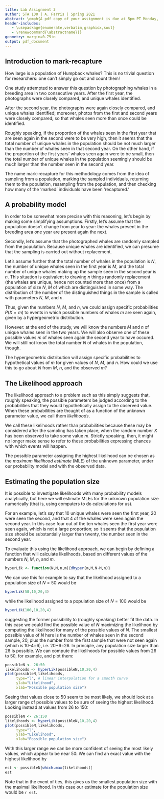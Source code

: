 ```yaml
---
title: Lab Assignment 3
author: STA 100 | A. Farris | Spring 2021
abstract: \emph{A pdf copy of your assignment is due at 5pm PT Monday, May 3. Submission of the pdf will be through Gradescope. Please put in the effort to make it look reasonably professional -- you're encouraged to use R Markdown. Note that specific tasks for you are \hl{highlighted}. You are free to work in groups, but you must submit your own writeup, and run your own code.}
header-includes:
   - \usepackage{enumerate,verbatim,graphicx,soul}
   - \renewcommand{\abstractname}{}
geometry: margin=0.75in
output: pdf_document
---
```


## Introduction to mark-recapture

How large is a population of Humpback whales? This is no trivial question for researchers: one can't simply go out and count them!

One study attempted to answer this question by photographing whales in a breeding area in two consecutive years. After the first year, the photographs were closely compared, and unique whales identified. 

After the second year, the photographs were again closely compared, and unique whales identified; moreover, photos from the first and second years were closely compared, so that whales seen more than once could be identified. 

Roughly speaking, if the proportion of the whales seen in the first year that are seen again in the second were to be very high, then it seems that the total number of unique whales in the population should be not much larger than the number of whales seen in that second year. On the other hand, if the proportion of the first years' whales seen again were to be small, then the total number of unique whales in the population seemingly should be much larger than the number seen in the second year. 

The name mark-recapture for this methodology comes from the idea of sampling from a population, marking the sampled individuals, returning them to the population, resampling from the population, and then checking how many of the 'marked' individuals have been 'recaptured.'

## A probability model

In order to be somewhat more precise with this reasoning, let's begin by making some simplifying assumptions. Firstly, let's assume that the population doesn't change from year to year: the whales present in the breeding area one year are present again the next.

Secondly, let's assume that the photographed whales are randomly sampled from the population. Because unique whales are identified, we can presume that the sampling is carried out without replacement.

Let's assume further that the total number of whales in the population is $N$, the number of unique whales seen in the first year is $M$, and the total number of unique whales making up the sample seen in the second year is $n$. This situation is equivalent to drawing $n$ things randomly \emph{without} replacement (the whales are unique, hence not counted more than once) from a population of size $N$, $M$ of which are distinguished in some way. The distribution of the number of the distinguished things in the sample is called \emph{hypergeometric} with parameters $N$, $M$, and $n$. 

Thus, given the numbers $N$, $M$, and $n$, we could assign specific probabilities $P(X=m)$ to events in which possible numbers of whales $m$ are seen again, given by a hypergeometric distribution.

However: at the end of the study, we will know the numbers $M$ and $n$ of unique whales seen in the two years. We will also observe one of these possible values $m$ of whales seen again the second year to have occured. We will still not know the total number $N$ of whales in the population, though. 

The hypergeometric distribution will assign specific probabilities to hypothetical values of $m$ for given values of $N$, $M$, and $n$. How could we use this to go about \emph{estimating} $N$ from $M$, $n$, and the observed $m$?

## The Likelihood approach

The likelihood approach to a problem such as this simply suggests that, roughly speaking, the possible parameters be judged according to the probabilities that they would hypothetically assign to the observed value. When these probabilities are thought of as a function of the unknown parameter value, we call them *likelihoods*. 

We call these likelihoods rather than probabilities because these may be considered after the sampling has taken place, when the random number $X$ has been observed to take some value $m$. Strictly speaking, then, it might no longer make sense to refer to these probabilities expressing chances with which events will happen.

The possible parameter assigning the highest likelihood can be chosen as the *maximum likelihood estimate* (MLE) of the unknown parameter, under our probability model and with the observed data.

## Estimating the population size

It is possible to investigate likelihoods with many probability models analytically, but here we will estimate MLEs for the unknown population size numerically (that is, using computers to do calculations for us). 


For an example, let's say that 10 unique whales were seen the first year, 20 were seen the second, and that 4 of the whales were seen again the second year. In this case four out of the ten whales seen the first year were seen again, which is not a large proportion; so it seems that the population size should be substantially larger than twenty, the number seen in the second year.

To evaluate this using the likelihood approach, we can begin by defining a function \verb+hyperLik+ that will calculate likelihoods, based on different values of the numbers $N$, $M$, $n$, and $m$.

```r
hyperLik <- function(N,M,n,m){dhyper(m,M,N-M,n)}
```

We can use this for example to say that the likelihood assigned to a population size of $N=50$ would be 

```r
hyperLik(50,10,20,4)
```

while the likelihood assigned to a population size of $N=100$ would be 

```r
hyperLik(100,10,20,4)
```

suggesting the former possibility to (roughly speaking) better fit the data. In this case we could find the possible value of $N$ maximizing the likelihood by computing the likelihood for many of the possible values of $N$. The smallest possible value of $N$ here is the number of whales seen in the second sample, 20, plus the number from the first sample that were not seen again (which is 10-4=6), i.e. 20+6=26. In principle, any population size larger than 26 is possible. We can compute the likelihoods for possible values from 26 to 50, for example, and plot them: 

```r
possibleN <- 26:50
likelihoods <- hyperLik(possibleN,10,20,4)
plot(possibleN,likelihoods,
     type="l", # linear interpolation for a smooth curve
     ylab="Likelihood",
     xlab="Possible population size")
```

Seeing that values close to 50 seem to be most likely, we should look at a larger range of possible values to be sure of seeing the highest likelihood. Looking instead at values from 26 to 150:

```r
possibleN <- 26:150
likelihoods <- hyperLik(possibleN,10,20,4)
plot(possibleN,likelihoods,
     type="l", 
     ylab="Likelihood",
     xlab="Possible population size")
```

With this larger range we can be more confident of seeing the most likely values, which appear to be near 50. We can find an exact value with the highest likelihood by

```r
est <- possibleN[which.max(likelihoods)]
est
```

Note that in the event of ties, this gives us the smallest population size with the maximal likelihood. In this case our estimate for the population size would be `r est`.



\hl{Using photos, researchers identified 1,377 and 1,467 individual whales in a breeding area during the first and second years of their study, respectively. Of those that they identified in the second year, 316 had been seen the previous year as well. Is the proportion of the whales seen in the first year that are seen again in the second large? What does this indicate about the size of the population relative to the size of the sample in the second year? Plot the likelihoods for possible values of the population size. What would you estimate the population size to be?}




\hl{In a separate study, researchers captured and tagged 16 grizzly bears. After the tagging, wildlife cameras in the area saw 11 different bears, of which 8 were tagged. Is the proportion of tagged bears that were seen by the cameras large? What does this indicate about the size of the population relative to the size of the sample seen by the cameras? Plot the likelihoods for possible values of the population size. What would you estimate the population size to be?}

\clearpage


\subsection*{Appendix: R Script}

```r
```

